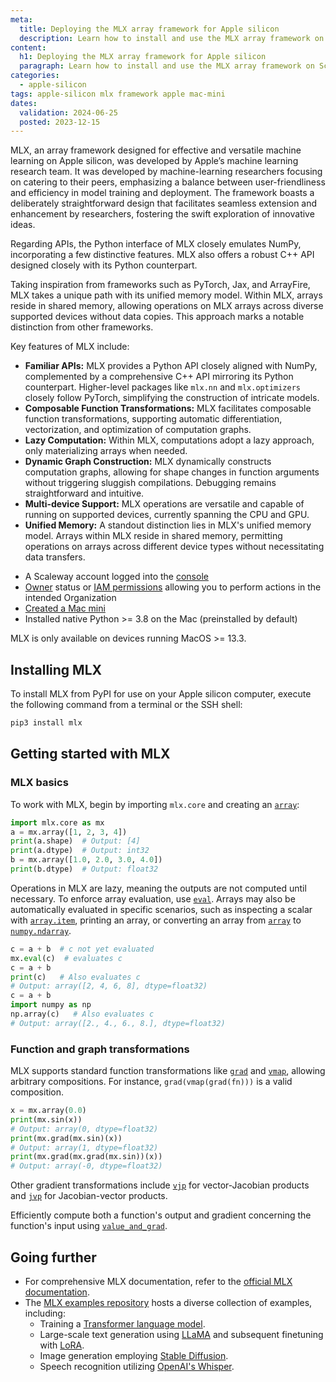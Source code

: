 ```yaml
---
meta:
  title: Deploying the MLX array framework for Apple silicon
  description: Learn how to install and use the MLX array framework on Scaleway's Apple silicon as a Service.
content:
  h1: Deploying the MLX array framework for Apple silicon
  paragraph: Learn how to install and use the MLX array framework on Scaleway's Apple silicon as a Service.
categories:
  - apple-silicon
tags: apple-silicon mlx framework apple mac-mini
dates:
  validation: 2024-06-25
  posted: 2023-12-15
---
```


MLX, an array framework designed for effective and versatile machine learning on Apple silicon, was developed by Apple’s machine learning research team. It was developed by machine-learning researchers focusing on catering to their peers, emphasizing a balance between user-friendliness and efficiency in model training and deployment. The framework boasts a deliberately straightforward design that facilitates seamless extension and enhancement by researchers, fostering the swift exploration of innovative ideas.

Regarding APIs, the Python interface of MLX closely emulates NumPy, incorporating a few distinctive features. MLX also offers a robust C++ API designed closely with its Python counterpart.

Taking inspiration from frameworks such as PyTorch, Jax, and ArrayFire, MLX takes a unique path with its unified memory model. Within MLX, arrays reside in shared memory, allowing operations on MLX arrays across diverse supported devices without data copies. This approach marks a notable distinction from other frameworks.

Key features of MLX include:

* **Familiar APIs:** MLX provides a Python API closely aligned with NumPy, complemented by a comprehensive C++ API mirroring its Python counterpart. Higher-level packages like `mlx.nn` and `mlx.optimizers` closely follow PyTorch, simplifying the construction of intricate models.
* **Composable Function Transformations:** MLX facilitates composable function transformations, supporting automatic differentiation, vectorization, and optimization of computation graphs.
* **Lazy Computation:** Within MLX, computations adopt a lazy approach, only materializing arrays when needed.
* **Dynamic Graph Construction:** MLX dynamically constructs computation graphs, allowing for shape changes in function arguments without triggering sluggish compilations. Debugging remains straightforward and intuitive.
* **Multi-device Support:** MLX operations are versatile and capable of running on supported devices, currently spanning the CPU and GPU.
* **Unified Memory:** A standout distinction lies in MLX's unified memory model. Arrays within MLX reside in shared memory, permitting operations on arrays across different device types without necessitating data transfers.

<Macro id="requirements" />

- A Scaleway account logged into the [console](https://console.scaleway.com/)
- [Owner](/identity-and-access-management/iam/concepts/#owner) status or [IAM permissions](/identity-and-access-management/iam/concepts/#permission) allowing you to perform actions in the intended Organization
- [Created a Mac mini](/bare-metal/apple-silicon/how-to/create-mac-mini/)
- Installed native Python >= 3.8 on the Mac (preinstalled by default)

<Message type="note">
    MLX is only available on devices running MacOS >= 13.3.
</Message>

## Installing MLX

To install MLX from PyPI for use on your Apple silicon computer, execute the following command from a terminal or the SSH shell:

```bash
pip3 install mlx
```

## Getting started with MLX

### MLX basics

To work with MLX, begin by importing ``mlx.core`` and creating an [`array`](https://ml-explore.github.io/mlx/build/html/python/_autosummary/mlx.core.array.html#mlx.core.array/):

```python
import mlx.core as mx
a = mx.array([1, 2, 3, 4])
print(a.shape)  # Output: [4]
print(a.dtype)  # Output: int32
b = mx.array([1.0, 2.0, 3.0, 4.0])
print(b.dtype)  # Output: float32
```

Operations in MLX are lazy, meaning the outputs are not computed until necessary. To enforce array evaluation, use [`eval`](https://ml-explore.github.io/mlx/build/html/python/_autosummary/mlx.core.eval.html#mlx.core.eval/). Arrays may also be automatically evaluated in specific scenarios, such as inspecting a scalar with [`array.item`](https://ml-explore.github.io/mlx/build/html/quick_start.html#:~:text=a%20scalar%20with-,array.item(/),-%2C%20printing%20an%20array), printing an array, or converting an array from [`array`](https://ml-explore.github.io/mlx/build/html/python/_autosummary/mlx.core.array.html#mlx.core.array/) to [`numpy.ndarray`](https://numpy.org/doc/stable/reference/generated/numpy.ndarray.html#numpy.ndarray/).

```python
c = a + b  # c not yet evaluated
mx.eval(c)  # evaluates c
c = a + b
print(c)   # Also evaluates c
# Output: array([2, 4, 6, 8], dtype=float32)
c = a + b
import numpy as np
np.array(c)   # Also evaluates c
# Output: array([2., 4., 6., 8.], dtype=float32)
```

### Function and graph transformations

MLX supports standard function transformations like [`grad`](https://ml-explore.github.io/mlx/build/html/python/_autosummary/mlx.core.grad.html#mlx.core.grad/) and [`vmap`](https://ml-explore.github.io/mlx/build/html/python/_autosummary/mlx.core.vmap.html#mlx.core.vmap/), allowing arbitrary compositions. For instance, ``grad(vmap(grad(fn)))`` is a valid composition.

```python
x = mx.array(0.0)
print(mx.sin(x))
# Output: array(0, dtype=float32)
print(mx.grad(mx.sin)(x))
# Output: array(1, dtype=float32)
print(mx.grad(mx.grad(mx.sin))(x))
# Output: array(-0, dtype=float32)
```

Other gradient transformations include [`vjp`](https://ml-explore.github.io/mlx/build/html/python/_autosummary/mlx.core.vjp.html#mlx.core.vjp/) for vector-Jacobian products and [`jvp`](https://ml-explore.github.io/mlx/build/html/python/_autosummary/mlx.core.jvp.html#mlx.core.jvp/) for Jacobian-vector products.

Efficiently compute both a function's output and gradient concerning the function's input using [`value_and_grad`](https://ml-explore.github.io/mlx/build/html/python/_autosummary/mlx.core.value_and_grad.html#mlx.core.value_and_grad/).

## Going further

- For comprehensive MLX documentation, refer to the [official MLX documentation](https://ml-explore.github.io/mlx/build/html/index.html).
- The [MLX examples repository](https://github.com/ml-explore/mlx-examples/) hosts a diverse collection of examples, including:
    - Training a [Transformer language model](https://github.com/ml-explore/mlx-examples/tree/main/transformer_lm/).
    - Large-scale text generation using [LLaMA](https://github.com/ml-explore/mlx-examples/tree/main/llms/llama/) and subsequent finetuning with [LoRA](https://github.com/ml-explore/mlx-examples/tree/main/lora/).
    - Image generation employing [Stable Diffusion](https://github.com/ml-explore/mlx-examples/tree/main/stable_diffusion/).
    - Speech recognition utilizing [OpenAI's Whisper](https://github.com/ml-explore/mlx-examples/tree/main/whisper/).